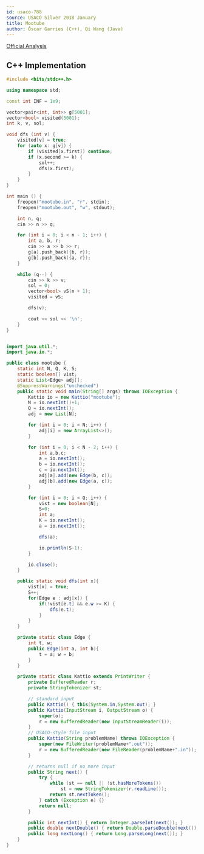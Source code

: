 ```yaml
---
id: usaco-788
source: USACO Silver 2018 January
title: Mootube
author: Óscar Garries (C++), Qi Wang (Java)
---
```


[Official Analysis](http://www.usaco.org/current/data/sol_mootube_silver_jan18.html)

<LanguageSection>

<CPPSection>

## C++ Implementation

```cpp
#include <bits/stdc++.h>

using namespace std;

const int INF = 1e9;

vector<pair<int, int>> g[5001];
vector<bool> visited(5001);
int k, v, sol;

void dfs (int v) {
	visited[v] = true;
	for (auto x: g[v]) {
		if (visited[x.first]) continue;
		if (x.second >= k) {
			sol++;
			dfs(x.first);
		}
	}
}

int main () {
	freopen("mootube.in", "r", stdin);
	freopen("mootube.out", "w", stdout);

	int n, q;
	cin >> n >> q;

	for (int i = 0; i < n - 1; i++) {
		int a, b, r;
		cin >> a >> b >> r;
		g[a].push_back({b, r});
		g[b].push_back({a, r});
	}

	while (q--) {
		cin >> k >> v;
		sol = 0;
		vector<bool> vS(n + 1);
		visited = vS;

		dfs(v);

		cout << sol << '\n';
	}
}

```

</CPPSection>

<JavaSection>

```java

import java.util.*;
import java.io.*;

public class mootube {
    static int N, Q, K, S;
    static boolean[] vist;
    static List<Edge> adj[];
    @SuppressWarnings("unchecked")
    public static void main(String[] args) throws IOException {
        Kattio io = new Kattio("mootube");
        N = io.nextInt()+1;
        Q = io.nextInt();
        adj = new List[N];

        for (int i = 0; i < N; i++) {
            adj[i] = new ArrayList<>();
        }

        for (int i = 0; i < N - 2; i++) {
            int a,b,c;
            a = io.nextInt();
            b = io.nextInt();
            c = io.nextInt();
            adj[a].add(new Edge(b, c));
            adj[b].add(new Edge(a, c));
        }

        for (int i = 0; i < Q; i++) {
            vist = new boolean[N];
            S=0;
            int a;
            K = io.nextInt();
            a = io.nextInt();

            dfs(a);

            io.println(S-1);
        }

        io.close();
    }

    public static void dfs(int x){
        vist[x] = true;
        S++;
        for(Edge e : adj[x]) {
            if(!vist[e.t] && e.w >= K) {
                dfs(e.t);
            }
        }
    }

    private static class Edge {
        int t, w;
        public Edge(int a, int b){
            t = a; w = b;
        }
    }

    private static class Kattio extends PrintWriter {
        private BufferedReader r;
        private StringTokenizer st;

        // standard input
        public Kattio() { this(System.in,System.out); }
        public Kattio(InputStream i, OutputStream o) {
            super(o);
            r = new BufferedReader(new InputStreamReader(i));
        }
        // USACO-style file input
        public Kattio(String problemName) throws IOException {
            super(new FileWriter(problemName+".out"));
            r = new BufferedReader(new FileReader(problemName+".in"));
        }

        // returns null if no more input
        public String next() {
            try {
                while (st == null || !st.hasMoreTokens())
                    st = new StringTokenizer(r.readLine());
                return st.nextToken();
            } catch (Exception e) {}
            return null;
        }

        public int nextInt() { return Integer.parseInt(next()); }
        public double nextDouble() { return Double.parseDouble(next()); }
        public long nextLong() { return Long.parseLong(next()); }
    }
}


```

</JavaSection>

</LanguageSection>
